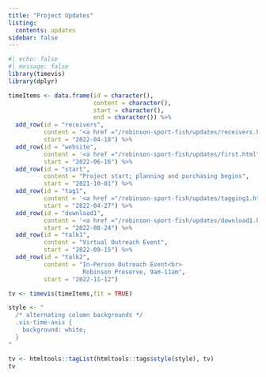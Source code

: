 ```yaml
---
title: "Project Updates"
listing:
  contents: updates
sidebar: false
---
```


```r
#| echo: false
#| message: false
library(timevis)
library(dplyr)

timeItems <- data.frame(id = character(),
                        content = character(),
                        start = character(),
                        end = character()) %>%
  add_row(id = "receivers", 
          content = '<a href ="/robinson-sport-fish/updates/receivers.html">Receivers Deployed</a>', 
          start = "2022-04-18") %>%
  add_row(id = "website", 
          content = '<a href ="/robinson-sport-fish/updates/first.html">Website Deployed</a>', 
          start = "2022-06-16") %>%
  add_row(id = "start", 
          content = "Project start; planning and purchasing begins", 
          start = "2021-10-01") %>%
  add_row(id = "tag1", 
          content = '<a href ="/robinson-sport-fish/updates/tagging1.html">22 fish tagged</a>', 
          start = "2022-04-27") %>%
  add_row(id = "download1",
          content = '<a href ="/robinson-sport-fish/updates/download1.html">First data download</a>',
          start = "2022-08-24") %>%
  add_row(id = "talk1",
          content = "Virtual Outreach Event",
          start = "2022-09-15") %>%
  add_row(id = "talk2",
          content = "In-Person Outreach Event<br>
                     Robinson Preserve, 9am-11am",
          start = "2022-11-12")

tv <- timevis(timeItems,fit = TRUE)

style <- "
  /* alternating column backgrounds */
  .vis-time-axis {
    background: white;
  }
"

tv <- htmltools::tagList(htmltools::tags$style(style), tv)
tv



```

